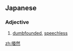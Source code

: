 ==Japanese==
{{ja-kanjitab|あ|ぜん|yomi=o}}

===Adjective===
{{ja-adj|infl=tari|あぜん|kyu=啞然}}

# [[dumbfounded]], [[speechless]]

[[zh:唖然]]